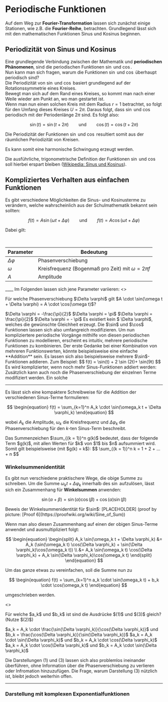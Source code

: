 
# Periodische Funktionen

Auf dem Weg zur **Fourier-Transformation** lassen sich zunächst einige Stationen, wie z.B. die **Fourier-Reihe**, betrachten. Grundlegend lässt sich mit den mathematischen Funktionen Sinus und Kosinus beginnen.

## Periodizität von Sinus und Kosinus

Eine grundlegende Verbindung zwischen der Mathematik und **periodischen Phänomenen**, sind die periodischen Funktionen $\sin$ und $\cos$.  
Nun kann man sich fragen, warum die Funktionen $\sin$ und $\cos$ überhaupt periodisch sind?  
Die Periodizität von $\sin$ und $\cos$ basiert grundlegend auf der Rotationssymmetrie eines Kreises.  
Bewegt man sich auf dem Rand eines Kreises, so kommt man nach einer Weile wieder am Punkt an, wo man gestartet ist.  
Wenn man nun einen solchen Kreis mit dem Radius $r = 1$ betrachtet, so folgt für den Umfang dieses Kreises $U = 2 \pi$. Daraus folgt, dass $\sin$ und $\cos$ periodisch mit der Periodenlänge $2\pi$ sind. Es folgt also:

$$
\sin(t) = \sin(t+2\pi) \qquad \text{und}\qquad \cos(t) = \cos(t+2\pi)
$$

Die Periodizität der Funktionen $\sin$ und $\cos$ resultiert somit aus der räumlichen Periodizität von Kreisen.

<FrameMafs>
  <UnitCircle />
</FrameMafs>

Es kann somit eine harmonische Schwingung erzeugt werden.

Die ausführliche, trigonometrische Definition der Funktionen $\sin$ und $\cos$ soll hierbei erspart bleiben ([Wikipedia: Sinus und Kosinus](https://de.wikipedia.org/wiki/Sinus_und_Kosinus)).

## Kompliziertes Verhalten aus einfachen Funktionen

Es gibt verschiedene Möglichkeiten die Sinus- und Kosinusterme zu verändern, welche wahrscheinlich aus der Schulmathematik bekannt sein sollten:

$$
f(t) = A \sin(\omega t + \Delta \varphi) \qquad \text{und} \qquad f(t) = A \cos(\omega t + \Delta \varphi)
$$

Dabei gilt:

<br/>
<div align="center">

| Parameter        | Bedeutung                                                |
| ---------------- | -------------------------------------------------------- |
| $\Delta \varphi$ | Phasenverschiebung                                       |
| $\omega$         | Kreisfrequenz (Bogenmaß pro Zeit) mit $\omega = 2 \pi f$ |
| $A$              | Amplitude                                                |

</div>
____
Im Folgenden lassen sich jene Parameter variieren:

<InteractiveSin />

<Quiz>
<>
  <p>Für welche Phasenverschiebung $\Delta \varphi$ gilt $A \cdot \sin(\omega t + \Delta \varphi) = A \cdot \cos(\omega t)$?</p>
  <Answer>$\Delta \varphi = -\frac{\pi}{2}$</Answer>
  <Answer>$\Delta \varphi = \pi$</Answer>
  <Answer correct={true}>$\Delta \varphi = \frac{\pi}{2}$</Answer>
  <Answer>$\Delta \varphi = - \pi$ </Answer>
  <Answer>Es existiert kein $ \Delta \varphi$, welches die gewünschte Gleichheit erzeugt.</Answer>
</>
</Quiz>
Die $\sin$ und $\cos$ Funktionen lassen sich also umfangreich modifizieren. Um nun kompliziertere periodische Vorgänge mithilfe von diesen periodischen Funktionen zu modellieren, erscheint es intuitiv, mehrere periodische Funktionen zu kombinieren.  
Der erste Gedanke bei einer Kombination von mehreren Funktionswerten, könnte beispielsweise eine einfache **Addition** sein. Es lassen sich also beispielsweise mehrere $\sin$-Funktionen addieren.   
Zum Beispiel: 
$$
f(t) = \sin(t) + 2 \sin (2t)+  \sin(9t)
$$
<SampleAddition/>
Es wird komplizierter, wenn noch mehr Sinus-Funktionen addiert werden:
<WaveSummation/>
Zusätzlich kann auch noch die Phasenverschiebung der einzelnen Terme modifiziert werden.
Ein solche

---

Es lässt sich eine kompaktere Schreibweise für die Addition der verschiedenen Sinus-Terme formulieren:

$$
\begin{equation}
f(t) = \sum_{k=1}^n A_k \cdot \sin(\omega_k t + \Delta \varphi_k)
\end{equation}
$$

wobei $A_k$ die Amplitude, $\omega_k$ die Kreisfrequenz und $\Delta \varphi_k$ die Phasenverschiebung für den $k$-ten Sinus-Term beschreibt.

<Callout>
  Das Summenzeichen $\sum_{(k = 1)}^n g(k)$ bedeutet, dass der folgende Term
  $g(k)$, mit allen Werten für $k$ von $1$ bis $n$ aufsummiert wird. Somit gilt
  beispielsweise (mit $g(k) = k$): $$ \sum_{(k = 1)}^n k = 1 + 2 + ... + n $$
</Callout>

### Winkelsummenidentität

Es gibt nun verschiedene praktischere Wege, die obige Summe zu schreiben.
Um die Summe $\omega_k t + \Delta \varphi_k$ innerhalb des $\sin$ aufzulösen, lässt sich ein Zusammenhang für **Winkelsummen** anwenden:

$$
\sin(\alpha+ \beta) = \sin(\alpha)\cos(\beta) + \cos(\alpha)\sin(\beta)
$$

<Callout>
  Beweis der Winkelsummenidentität für $\sin$: [PLACEHOLDER] (proof by picture:
  [Proof 6](https://proofwiki.org/wiki/Sine_of_Sum))
</Callout>

Wenn man also diesen Zusammenhang auf einen der obigen Sinus-Terme anwendet und ausmultipliziert folgt:

$$
\begin{equation}
\begin{split}
A_k  \sin(\omega_k t + \Delta \varphi_k) &= A_k (\sin(\omega_k t) \cos(\Delta \varphi_k) + \sin(\Delta \varphi_k)\cos(\omega_k t)) \\
&= A_k \sin(\omega_k t) \cos(\Delta \varphi_k) + A_k \sin(\Delta \varphi_k)\cos(\omega_k t)
\end{split}
\end{equation}
$$

Um das ganze etwas zu vereinfachen, soll die Summe nun zu

$$
\begin{equation}
f(t) = \sum_{k=1}^n a_k \cdot \sin(\omega_k t) + b_k \cdot \cos(\omega_k t)
\end{equation}
$$

umgeschrieben werden.

<Quiz>
<>
  <p>
    Für welche $a_k$ und $b_k$ ist sind die Ausdrücke $(1)$ und $(3)$ gleich? (Nutze $(2)$)
  </p>
  <Answer>$a_k = A_k \cdot \frac{\sin(\Delta \varphi_k)}{\cos(\Delta \varphi_k)}$ und $b_k = \frac{\cos(\Delta \varphi_k)}{\sin(\Delta \varphi_k)}$</Answer>
  <Answer>$a_k = A_k \cdot \sin(\Delta \varphi_k)$ und $b_k = A_k \cdot \cos(\Delta \varphi_k)$</Answer>
  <Answer correct={true}>$a_k = A_k \cdot \cos(\Delta \varphi_k)$ und $b_k = A_k \cdot \sin(\Delta \varphi_k)$</Answer>
</>
</Quiz>

Die Darstellungen $(1)$ und $(3)$ lassen sich also problemlos ineinander überführen, ohne Information über die Phasenverschiebung zu verlieren oder Infromation hinzuzufügen. Die Frage, warum Darstellung $(3)$ nützlich ist, bleibt jedoch weiterhin offen.

---

### Darstellung mit komplexen Exponentialfunktionen
